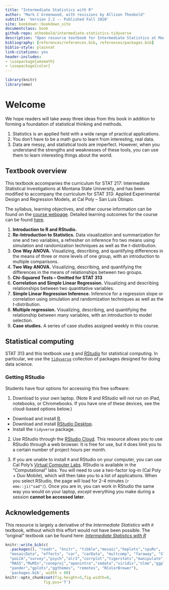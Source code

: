 ```yaml
--- 
title: "Intermediate Statistics with R"
author: "Mark C Greenwood, with revisions by Allison Theobold"
subtitle: 'Version 2.2 -- Published Fall 2020'
site: bookdown::bookdown_site
documentclass: book
github-repo: atheobold/intermediate-statistics-tidyverse
description: "Open resource textbook for Intermediate Statistics at Montana State University, revised to use tidyverse tools"
bibliography: [references/references.bib, references/packages.bib]
biblio-style: plainnat
link-citations: yes
header-includes:
- \usepackage{amsmath}
- \usepackage{color}
---
```


```r
library(knitr)
library(emo)
```

# Welcome {-}
 
We hope readers will take away three ideas from this book in addition to forming
a foundation of statistical thinking and methods.

1. Statistics is an applied field with a wide range of practical applications.
2. You don't have to be a math guru to learn from interesting, real data.
3. Data are messy, and statistical tools are imperfect. However, when you
understand the strengths and weaknesses of these tools, you can use them to
learn interesting things about the world.


## Textbook overview {-}

This textbook accompanies the curriculum for STAT 217: Intermediate Statistical 
Investigations at Montana State University, and has been modified to accompany
the curriculum for STAT 313: Applied Experimental Design and Regression Models,
at Cal Poly -- San Luis Obispo. 

The syllabus, learning objectives, and other course information can be found
on the [course webpage](https://github.com/atheobold/stat-313). Detailed
learning outcomes for the course can be found [here](https://github.com/atheobold/stat-313/blob/master/Fall%202020%20Details/Syllabus/learning_outcomes.md).

1. **Introduction to R and RStudio.**
2. **Re-Introduction to Statistics.** Data visualization and summarization for
one and two variables, a refresher on inference fro two means using 
simulation and randomization techniques as well as the $t$-distribution. 
3. **One Way ANOVA.** Visualizing, describing, and quantifying differences in 
the means of three or more levels of one group, with an introduction to multiple 
comparisons.
4. **Two Way ANOVA.** Visualizing, describing, and quantifying the differences in
the means of relationships between two groups. 
5. **Chi-Squared Tests -- Omitted for STAT 313**
6. **Correlation and Simple Linear Regression.** Visualizing and describing 
relationships between two quantitative variables. 
7. **Simple Linear Regression Inference.** Inference for a regression slope or
correlation using simulation and randomization techniques as well as the 
$t$-distribution.
8. **Multiple regression.** Visualizing, describing, and quantifying the 
relationship between many variables, with an introduction to model selection.
9. **Case studies.** A series of case studies assigned weekly in this course.


## Statistical computing {-}

STAT 313 and this textbook use [`R`](https://www.r-project.org/) and [RStudio](https://rstudio.com/products/rstudio/) for statistical computing. In
particular, we use the [`tidyverse`](https://www.tidyverse.org/) collection of
packages designed for doing data science. 

### Getting RStudio {-}

Students have four options for accessing this free software:

1. Download to your own laptop. (Note R and RStudio will not run on iPad,
notebooks, or Chromebooks. If you have one of these devices, see the cloud-based
options below.)

* Download and install [R](https://cloud.r-project.org/).
* Download and install [RStudio Desktop](https://rstudio.com/products/rstudio/).
* Install the `tidyverse` package.

2. Use RStudio through the [RStudio Cloud](https://login.rstudio.cloud/register?redirect=https%3A%2F%2Fclient.login.rstudio.cloud%2Foauth%2Flogin%3Fshow_auth%3D0%26show_login%3D1%26show_setup%3D1). This resource allows you
to use RStudio through a web browser. It is free for use, but it does limit you
to a certain number of project hours per month.

3. If you are unable to install `R` and RStudio on your computer, you can use
Cal Poly's
[Virtual Computer Labs](https://tech.calpoly.edu/virtual-computer-labs-appstream).
RStudio is available in the "Computational" labs. You will need to use a
two-factor log-in (Cal Poly + Duo Mobile), which will then take you to a list of 
applications. When you select RStudio, the page will load for 2-4 minutes 
(`r emo::ji("sad")`). Once you are in, you can work in RStudio the same way 
you would on your laptop, *except* everything you make during a session 
__cannot be accessed later__. 


## Acknowledgements {-}

This resource is largely a derivative of the _Intermediate Statistics with `R`_
textbook, without which this effort would not have been possible. The "original" 
textbook can be found here: 
[_Intermediate Statistics with R_](https://scholarworks.montana.edu/xmlui/bitstream/handle/1/2999/Greenwood-Book-v2.2.pdf?sequence=3&isAllowed=y)

```r
knitr::write_bib(c(
  .packages(), "readr", "knitr", "tibble","mosaic","heplots","spuRs",
  "mosaicData", "effects", "car", "carData", "multcomp", "faraway", "Sleuth3", "vcd",
  "poLCA","survey","psych","alr3","corrplot","tigerstats","manipulate",
  "MASS","MuMIn","coneproj","openintro","smdata","viridis","nlme","ggplot2", "yarrr",
  "pander","gplots","ggthemes", "remotes", "RColorBrewer"),
  'packages.bib', width = 60)
knitr::opts_chunk$set(fig.height=5,fig.width=8,
                 fig.pos='T')
```

